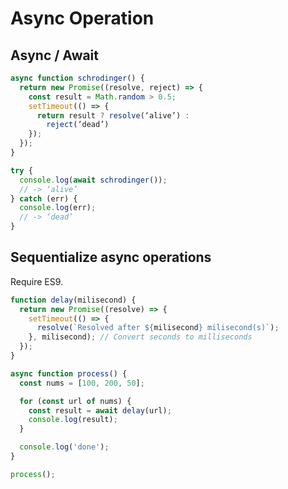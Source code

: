 # Async Operation

## Async / Await

```js
async function schrodinger() {
  return new Promise((resolve, reject) => {
    const result = Math.random > 0.5;
    setTimeout(() => {
      return result ? resolve(‘alive’) :
        reject(‘dead’)
    });
  });
}

try {
  console.log(await schrodinger());
  // -> ‘alive’
} catch (err) {
  console.log(err);
  // -> ‘dead’
}
```


## Sequentialize async operations

Require ES9.

```js
function delay(milisecond) {
  return new Promise((resolve) => {
    setTimeout(() => {
      resolve(`Resolved after ${milisecond} milisecond(s)`);
    }, milisecond); // Convert seconds to milliseconds
  });
}

async function process() {
  const nums = [100, 200, 50];

  for (const url of nums) {
    const result = await delay(url);
    console.log(result);
  }

  console.log('done');
}

process();
```
